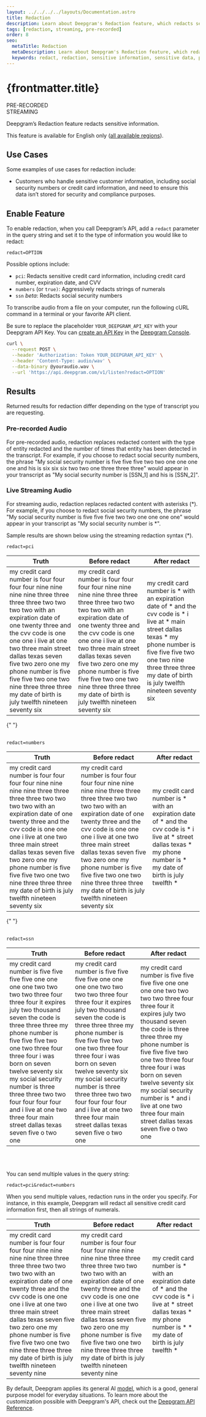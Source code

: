---
layout: ../../../../layouts/Documentation.astro
title: Redaction
description: Learn about Deepgram's Redaction feature, which redacts sensitive information, replacing redacted content with asterisks.
tags: [redaction, streaming, pre-recorded]
order: 8
seo:
  metaTitle: Redaction
  metaDescription: Learn about Deepgram's Redaction feature, which redacts sensitive information, replacing redacted content with asterisks.
  keywords: redact, redaction, sensitive information, sensitive data, private data, private information, data privacy, remove, hide
---

# {frontmatter.title}

<div class="badge">PRE-RECORDED</div>
<div class="badge">STREAMING</div>

Deepgram’s Redaction feature redacts sensitive information.

<Alert type="warning">

This feature is available for English only ([all available regions](/documentation/features/language/#enable-feature)).

</Alert>

## Use Cases

Some examples of use cases for redaction include:

- Customers who handle sensitive customer information, including social security numbers or credit card information, and need to ensure this data isn’t stored for security and compliance purposes.

## Enable Feature

To enable redaction, when you call Deepgram’s API, add a `redact` parameter in the query string and set it to the type of information you would like to redact:

`redact=OPTION`

Possible options include:

- `pci`: Redacts sensitive credit card information, including credit card number, expiration date, and CVV
- `numbers` (or `true)`: Aggressively redacts strings of numerals
- `ssn` _beta_: Redacts social security numbers

To transcribe audio from a file on your computer, run the following cURL command in a terminal or your favorite API client.

<Alert type="info">

Be sure to replace the placeholder `YOUR_DEEPGRAM_API_KEY` with your Deepgram API Key. You can [create an API Key](/documentation/getting-started/authentication/#create-an-api-key) in the [Deepgram Console](https://console.deepgram.com).

</Alert>

<CodeGroup title="curl">

<CodeBlock label="curl" active>

```bash
curl \
  --request POST \
  --header 'Authorization: Token YOUR_DEEPGRAM_API_KEY' \
  --header 'Content-Type: audio/wav' \
  --data-binary @youraudio.wav \
  --url 'https://api.deepgram.com/v1/listen?redact=OPTION'
```

</CodeBlock>

</CodeGroup>

## Results

Returned results for redaction differ depending on the type of transcript you are requesting.

### Pre-recorded Audio

For pre-recorded audio, redaction replaces redacted content with the type of entity redacted and the number of times that entity has been detected in the transcript. For example, if you choose to redact social security numbers, the phrase "My social security number is five five five two two one one one one and his is six six six two two one three three three" would appear in your transcript as "My social security number is [SSN_1] and his is [SSN_2]". 

### Live Streaming Audio

For streaming audio, redaction replaces redacted content with asterisks (\*). For example, if you choose to redact social security numbers, the phrase "My social security number is five five five two two one one one one" would appear in your transcript as "My social security number is \*".

Sample results are shown below using the streaming redaction syntax (\*).

`redact=pci`

| Truth                                                                                                                                                                                                                                                                                                                                                                                    | Before redact                                                                                                                                                                                                                                                                                                                                                                            | After redact                                                                                                                                                                                                                                         |
| ---------------------------------------------------------------------------------------------------------------------------------------------------------------------------------------------------------------------------------------------------------------------------------------------------------------------------------------------------------------------------------------- | ---------------------------------------------------------------------------------------------------------------------------------------------------------------------------------------------------------------------------------------------------------------------------------------------------------------------------------------------------------------------------------------- | ---------------------------------------------------------------------------------------------------------------------------------------------------------------------------------------------------------------------------------------------------- |
| my credit card number is four four four four nine nine nine nine three three three three two two two two with an expiration date of one twenty three and the cvv code is one one one i live at one two three main street dallas texas seven five two zero one my phone number is five five five two one two nine three three three my date of birth is july twelfth nineteen seventy six | my credit card number is four four four four nine nine nine nine three three three three two two two two with an expiration date of one twenty three and the cvv code is one one one i live at one two three main street dallas texas seven five two zero one my phone number is five five five two one two nine three three three my date of birth is july twelfth nineteen seventy six | my credit card number is \* with an expiration date of \* and the cvv code is \* i live at \* main street dallas texas \* my phone number is five five five two one two nine three three three my date of birth is july twelfth nineteen seventy six |

{" "}
<br />
<br />

`redact=numbers`

| Truth                                                                                                                                                                                                                                                                                                                                                                                    | Before redact                                                                                                                                                                                                                                                                                                                                                                            | After redact                                                                                                                                                                   |
| ---------------------------------------------------------------------------------------------------------------------------------------------------------------------------------------------------------------------------------------------------------------------------------------------------------------------------------------------------------------------------------------- | ---------------------------------------------------------------------------------------------------------------------------------------------------------------------------------------------------------------------------------------------------------------------------------------------------------------------------------------------------------------------------------------- | ------------------------------------------------------------------------------------------------------------------------------------------------------------------------------ |
| my credit card number is four four four four nine nine nine nine three three three three two two two two with an expiration date of one twenty three and the cvv code is one one one i live at one two three main street dallas texas seven five two zero one my phone number is five five five two one two nine three three three my date of birth is july twelfth nineteen seventy six | my credit card number is four four four four nine nine nine nine three three three three two two two two with an expiration date of one twenty three and the cvv code is one one one i live at one two three main street dallas texas seven five two zero one my phone number is five five five two one two nine three three three my date of birth is july twelfth nineteen seventy six | my credit card number is \* with an expiration date of \* and the cvv code is \* i live at \* street dallas texas \* my phone number is \* my date of birth is july twelfth \* |

{" "}
<br />
<br />

`redact=ssn`

| Truth                                                                                                                                                                                                                                                                                                                                                                                                                                    | Before redact                                                                                                                                                                                                                                                                                                                                                                                                                            | After redact                                                                                                                                                                                                                                                                                                                                                                                  |
| ---------------------------------------------------------------------------------------------------------------------------------------------------------------------------------------------------------------------------------------------------------------------------------------------------------------------------------------------------------------------------------------------------------------------------------------- | ---------------------------------------------------------------------------------------------------------------------------------------------------------------------------------------------------------------------------------------------------------------------------------------------------------------------------------------------------------------------------------------------------------------------------------------- | --------------------------------------------------------------------------------------------------------------------------------------------------------------------------------------------------------------------------------------------------------------------------------------------------------------------------------------------------------------------------------------------- |
| my credit card number is five five five five one one one one two two two two three four three four it expires july two thousand seven the code is three three three my phone number is five five five two one two three four three four i was born on seven twelve seventy six my social security number is three three three two two four four four four and i live at one two three four main street dallas texas seven five o two one | my credit card number is five five five five one one one one two two two two three four three four it expires july two thousand seven the code is three three three my phone number is five five five two one two three four three four i was born on seven twelve seventy six my social security number is three three three two two four four four four and i live at one two three four main street dallas texas seven five o two one | my credit card number is five five five five one one one one two two two two three four three four it expires july two thousand seven the code is three three three my phone number is five five five two one two three four three four i was born on seven twelve seventy six my social security number is \* and i live at one two three four main street dallas texas seven five o two one |

<br />
<br />

You can send multiple values in the query string:

`redact=pci&redact=numbers`

<Alert type="info">
 	
When you send multiple values, redaction runs in the order you specify. For instance, in this example, Deepgram will redact all sensitive credit card information first, then all strings of numerals.

</Alert>

| Truth                                                                                                                                                                                                                                                                                                                                                                                     | Before redact                                                                                                                                                                                                                                                                                                                                                                             | After redact                                                                                                                                                                      |
| ----------------------------------------------------------------------------------------------------------------------------------------------------------------------------------------------------------------------------------------------------------------------------------------------------------------------------------------------------------------------------------------- | ----------------------------------------------------------------------------------------------------------------------------------------------------------------------------------------------------------------------------------------------------------------------------------------------------------------------------------------------------------------------------------------- | --------------------------------------------------------------------------------------------------------------------------------------------------------------------------------- |
| my credit card number is four four four four nine nine nine nine three three three three two two two two with an expiration date of one twenty three and the cvv code is one one one i live at one two three main street dallas texas seven five two zero one my phone number is five five five two one two nine three three three my date of birth is july twelfth nineteen seventy nine | my credit card number is four four four four nine nine nine nine three three three three two two two two with an expiration date of one twenty three and the cvv code is one one one i live at one two three main street dallas texas seven five two zero one my phone number is five five five two one two nine three three three my date of birth is july twelfth nineteen seventy nine | my credit card number is \* with an expiration date of \* and the cvv code is \* i live at \* street dallas texas \* my phone number is \* \* my date of birth is july twelfth \* |

<Alert type="info">

By default, Deepgram applies its general AI [model](/api-reference/transcription/#model-pr), which is a good, general purpose model for everyday situations. To learn more about the customization possible with Deepgram's API, check out the [Deepgram API Reference](/api-reference/).

</Alert>
